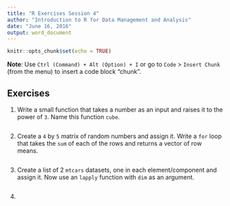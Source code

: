 ```yaml
---
title: "R Exercises Session 4"
author: "Introduction to R for Data Management and Analysis"
date: "June 16, 2016"
output: word_document
---
```


```r
knitr::opts_chunk$set(echo = TRUE)
```

**Note**: Use `Ctrl (Command) + Alt (Option) + I` or go to `Code` > `Insert Chunk` (from the menu) to insert a code block "chunk". 

## Exercises

1. Write a small function that takes a number as an input and raises it to the power of `3`. Name this function `cube`.

```r

```

2. Create a `4` by `5` matrix of random numbers and assign it. Write a `for` loop that takes the `sum` of each of the rows and returns a vector of row means. 

```r

```

3. Create a list of 2 `mtcars` datasets, one in each element/component and assign it. Now use an `lapply` function with `dim` as an argument. 

```r

```

4. 



